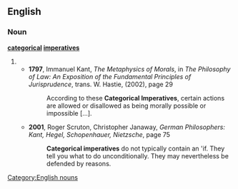 ==English==
===Noun===
'''[[categorical]] [[imperatives]]'''
#{{plural of|categorical imperative}}
#*'''1797''', Immanuel Kant, ''The Metaphysics of Morals'', in ''The Philosophy of Law: An Exposition of the Fundamental Principles of Jurisprudence'', trans. W. Hastie, (2002), page 29
#*:According to these '''Categorical Imperatives''', certain actions are allowed or disallowed as being morally possible or impossible […].
#*'''2001''', Roger Scruton, Christopher Janaway, ''German Philosophers: Kant, Hegel, Schopenhauer, Nietzsche'', page 75
#*:'''Categorical imperatives''' do not typically contain an 'if. They tell you what to do unconditionally. They may nevertheless be defended by reasons.

[[Category:English nouns]]
